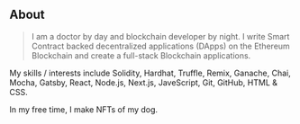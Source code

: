 ## About

> I am a doctor by day and blockchain developer by night. I write Smart Contract backed decentralized applications (DApps) on the Ethereum Blockchain and create a full-stack Blockchain applications. 

My skills / interests include Solidity, Hardhat, Truffle, Remix, Ganache, Chai, Mocha, Gatsby, React, Node.js, Next.js, JaveScript, Git, GitHub, HTML & CSS.

In my free time, I make NFTs of my dog. 






